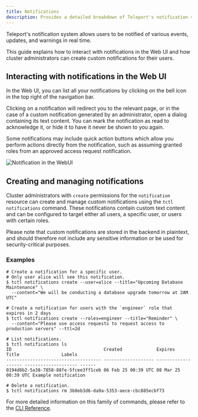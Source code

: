 ```yaml
---
title: Notifications
description: Provides a detailed breakdown of Teleport's notification system.
---
```


Teleport's notification system allows users to be notified of various events, updates, and warnings in real time.

This guide explains how to interact with notifications in the Web UI and how cluster administrators can create custom notifications for their users.

## Interacting with notifications in the Web UI

In the Web UI, you can list all your notifications by clicking on the bell icon in the top right of the navigation bar.

Clicking on a notification will redirect you to the relevant page, or in the case of a custom notification generated by an administrator, open a dialog containing its text content.
You can mark the notification as read to acknowledge it, or hide it to have it never be shown to you again.

Some notifications may include quick action buttons which allow you perform actions directly from the notification, such as assuming granted roles from an approved access request notification.

![Notification in the WebUI](../../img/notification.png)

## Creating and managing notifications

Cluster administrators with `create` permissions for the `notification` resource can create and manage custom notifications using the `tctl notifications` command. These notifications
contain custom text content and can be configured to target either all users, a specific user, or users with certain roles.

Please note that custom notifications are stored in the backend in plaintext, and should therefore not include any sensitive information or be used for security-critical purposes.

### Examples

```code
# Create a notification for a specific user.
# Only user alice will see this notification.
$ tctl notifications create --user=alice --title="Upcoming Database Maintenance" \
  --content="We will be conducting a database upgrade tomorrow at 2AM UTC"

# Create a notification for users with the `engineer` role that expires in 2 days
$ tctl notifications create --roles=engineer --title="Reminder" \
  --content="Please use access requests to request access to production servers" --ttl=2d

# List notifications.
$ tctl notifications ls
ID                                   Created             Expires             Title                Labels
------------------------------------ ------------------- ------------------- -------------------- ------
0194d8b2-5a38-7858-88fe-5fcee3ff1ceb 06 Feb 25 00:39 UTC 08 Mar 25 00:39 UTC Example notification

# Delete a notification.
$ tctl notifications rm 3b8eb3d6-da9a-5353-aece-cbc885ecbf73
```

For more detailed information on this family of commands, please refer to the [CLI Reference](../reference/cli/tctl.mdx#tctl-notifications-create).
